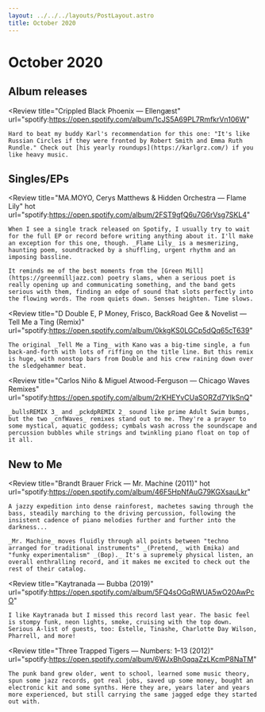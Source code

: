 ```yaml
---
layout: ../../../layouts/PostLayout.astro
title: October 2020
---
```



# October 2020

## Album releases

<Review
	title="Crippled Black Phoenix — Ellengæst"
	url="spotify:https://open.spotify.com/album/1cJS5A69PL7RmfkrVn106W"
>
	Hard to beat my buddy Karl's recommendation for this one: "It's like Russian Circles if they were fronted by Robert Smith and Emma Ruth Rundle." Check out [his yearly roundups](https://karlgrz.com/) if you like heavy music.
</Review>


## Singles/EPs

<Review
	title="MA.MOYO, Cerys Matthews & Hidden Orchestra — Flame Lily"
	hot
	url="spotify:https://open.spotify.com/album/2FST9gfQ6u7G6rVsg7SKL4"
>
	When I see a single track released on Spotify, I usually try to wait for the full EP or record before writing anything about it. I'll make an exception for this one, though. _Flame Lily_ is a mesmerizing, haunting poem, soundtracked by a shuffling, urgent rhythm and an imposing bassline.

	It reminds me of the best moments from the [Green Mill](https://greenmilljazz.com) poetry slams, when a serious poet is really opening up and communicating something, and the band gets serious with them, finding an edge of sound that slots perfectly into the flowing words. The room quiets down. Senses heighten. Time slows.
</Review>

<Review
	title="D Double E, P Money, Frisco, BackRoad Gee & Novelist — Tell Me a Ting (Remix)"
	url="spotify:https://open.spotify.com/album/0kkgKS0LGCp5dQq65cT639"
>
	The original _Tell Me a Ting_ with Kano was a big-time single, a fun back-and-forth with lots of riffing on the title line. But this remix is huge, with nonstop bars from Double and his crew raining down over the sledgehammer beat.
</Review>

<Review
	title="Carlos Niño & Miguel Atwood-Ferguson — Chicago Waves Remixes"
	url="spotify:https://open.spotify.com/album/2rKHEYvCUaSORZd7YlkSnQ"
>
	_bullsREMIX 3_ and _pckdpREMIX 2_ sound like prime Adult Swim bumps, but the two _cnfWaves_ remixes stand out to me. They're a prayer to some mystical, aquatic goddess; cymbals wash across the soundscape and percussion bubbles while strings and twinkling piano float on top of it all.
</Review>


## New to Me

<Review
	title="Brandt Brauer Frick — Mr. Machine (2011)"
	hot
	url="spotify:https://open.spotify.com/album/46F5HpNfAuG79KGXsauLkr"
>
	A jazzy expedition into dense rainforest, machetes sawing through the bass, steadily marching to the driving percussion, following the insistent cadence of piano melodies further and further into the darkness...

	_Mr. Machine_ moves fluidly through all points between "techno arranged for traditional instruments" _(Pretend,_ with Emika) and "funky experimentalism" _(Bop)._ It's a supremely physical listen, an overall enthralling record, and it makes me excited to check out the rest of their catalog.
</Review>

<Review
	title="Kaytranada — Bubba (2019)"
	url="spotify:https://open.spotify.com/album/5FQ4sOGqRWUA5wO20AwPcO"
>
	I like Kaytranada but I missed this record last year. The basic feel is stompy funk, neon lights, smoke, cruising with the top down. Serious A-list of guests, too: Estelle, Tinashe, Charlotte Day Wilson, Pharrell, and more!
</Review>

<Review
	title="Three Trapped Tigers — Numbers: 1–13 (2012)"
	url="spotify:https://open.spotify.com/album/6WJxBh0qqaZzLKcmP8NaTM"
>
	The punk band grew older, went to school, learned some music theory, spun some jazz records, got real jobs, saved up some money, bought an electronic kit and some synths. Here they are, years later and years more experienced, but still carrying the same jagged edge they started out with.
</Review>
